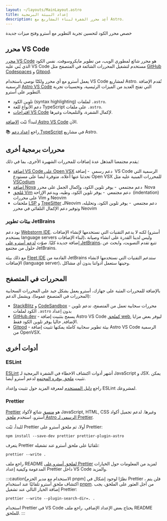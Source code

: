 ```yaml
---
layout: ~/layouts/MainLayout.astro
title: إعداد البيئة البرمجية
description: أعِد محرر الشفرة لبناء المشاريع مع Astro.
---
```




خصص محرر الكود لتحسين تجربة التطوير مع أسترو وفتح ميزات جديدة

## محرر VS Code

[محرر VS Code](https://code.visualstudio.com/) هو محرر شائع لمطوري الويب، من تطوير مايكروسوفت. نفس الكود الذي بُني عليه VS Code مستخدم لتشغيل المحررات الشائعة في المتصفح مثل [GitHub Codespaces](https://github.com/features/codespaces) و [Gitpod](https://gitpod.io/).

يعمل أسترو مع أي محرر ولكنّا نوصي باستخدام VS Code لمشاريع Astro. نُقدم الإضافة الرسمية [Astro VS Code](https://marketplace.visualstudio.com/items?itemName=astro-build.astro-vscode) التي تفتح العديد من الميزات الرئيسية، وتحسينات تجربة التطوير على أسترو.

- تلوين الكود (syntax highlighting) لملفات `.astro`.
- دعم الأنواع للغة TypeScript على ملفات `.astro`.
- [اقتراحات VS Code](https://code.visualstudio.com/docs/editor/intellisense) لإكمال الشفرة، والتلميحات وغيرها.

لنبدأ! ثبّت [الإضافة Astro VS Code](https://marketplace.visualstudio.com/items?itemName=astro-build.astro-vscode) الآن.

📚 راجع [اعداد دعم TypeScript](/ar/guides/typescript/) في مشاريع Astro.

## محررات برمجية أخرى

يقدم مجتمعنا المذهل عدة إضافات للمحررات الشهيرة الأخرى، بما في ذلك:

- [إضافة VS Code على Open VSX](https://open-vsx.org/extension/astro-build/astro-vscode) <span style="margin: 0.25em;"><Badge variant="accent">دعم رسمي</Badge></span> - إضافة VS Code الرسمية التي تحدثنا عنها أعلاه، متوفرة أيضا على مستودع Open VSX للمحررات المبنية عليه مثل [VSCodium](https://vscodium.com/)
- [إضافة Nova](https://extensions.panic.com/extensions/sciencefidelity/sciencefidelity.astro/) <span style="margin: 0.25em;"><Badge variant="neutral">دعم مجتمعي</Badge></span> - يوفر تلوين الكود، وإكمال الجمل على محرر Nova
- [مُلحق Vim](https://github.com/wuelnerdotexe/vim-astro) <span style="margin: 0.25em;"><Badge variant="neutral">دعم مجتمعي</Badge></span> - يوفر تلوين الكود، وطيه، ويدعم الإزاحة (indentation) على محررات Vim و Neovim
- ملحقات [LSP](https://github.com/neovim/nvim-lspconfig/blob/master/doc/server_configurations.md#astro) و [TreeSitter](https://github.com/virchau13/tree-sitter-astro) لـNeovim <span style="margin: 0.25em;"><Badge variant="neutral">دعم مجتمعي</Badge></span> - يوفر تلوين الكود، وتحليله، وتوفير دعم الإكمال التلقائي في محرر Neovim

### بيئات تطوير JetBrains

نود دعم [Webstorm IDE](https://www.jetbrains.com/webstorm/). لكنه لا يدعم التقنيات التي نستخدمها لإنشاء الإضافات (أسترو يستخدم language servers لبناء الإضافات)، وليس لدينا القدرة على انشاء وصيانة إضافة جديدة كليًا. صوّت [لدعم أسترو على JetBrains](https://youtrack.jetbrains.com/issue/WEB-52015/Astro-Language-Support)، تتبع تقدم التصويت، وابحث عن حلول من مجتمع JetBrains. 

مع ذلك بيئة [Fleet IDE](https://www.jetbrains.com/fleet/) القادمة من JetBrains _ستدعم_ التقنيات التي نستخدمها لانشاء الإضافات (language server)، وحينها ستعمل أدواتنا بدون أي مشاكل.

## المحررات في المتصفح

بالإضافة للمحررات المثبة على جهازك، أسترو يعمل بشكل جيد على المحررات السحابية (المحررات في المتصفح عموما)، ويشمل الدعم:

- [StackBlitz](https://stackblitz.com/) و [CodeSandbox](https://codesandbox.io/) - محررات سحابية تعمل من المتصفح، تدعم تلوين الكود لملفات `.astro` بدون اِعداد
- [GitHub.dev](https://github.dev/) - يسمح بتثبيت إضافة Astro VS Code [كملحق web](https://code.visualstudio.com/api/extension-guides/web-extensions), ليوفر بعض مزايا الإضافة, حاليا يوفر تلوين الكود فقط.
- [Gitpod](https://gitpod.io/) - بيئة تطوير سحابية كاملة يمكنها تثبيت إضافة Astro VS Code الرسمية من OpenVSX.

## أدوات أخرى

### ESLint

[ESLint](https://eslint.org/) أشهر أدوات اكتشاف الاخطاء في الشفرة البرمجية لـ JavaScript و JSX. يمكن تثبيت [ملحق يوفره المجتمع](https://github.com/ota-meshi/eslint-plugin-astro) لدعم أسترو أيضا.

راجع [دليل المستخدم](https://ota-meshi.github.io/eslint-plugin-astro/user-guide/) لمعرفة المزيد حول تثبيت وإعداد ESLint لمشروعك.

### Prettier

[Prettier](https://prettier.io/) هو [منسق](https://ar.wikipedia.org/wiki/برتي_برنت) شائع لأكواد JavaScript, HTML, CSS وغيرها. لدعم تجميل أكواد أسترو، استخدم [ملحق Astro الرسمي لـ Prettier](https://github.com/withastro/prettier-plugin-astro).

للبدأ، ثبّت Prettier أولا، ثم ملحق أسترو على Prettier:

```shell
npm install --save-dev prettier prettier-plugin-astro
```

يتعرف Prettier تلقائيا على ملحق أسترو عند تشغيله:

```shell
prettier --write .
```

راجع ملف README [لملحق أسترو على Prettier](https://github.com/withastro/prettier-plugin-astro/blob/main/README.md) لمزيد من المعلومات حول الخيارات المدعومة وكيفية إعداد Prettier داخل VS Code والمزيد.

:::caution[الاستخدام مع مدير الحزم pnpm]
نظرًا لوجود إشكال في Prettier ، فلن يتم اكتشاف ملحق أسترو تلقائيًا عند استخدام [pnpm](https://pnpm.io/). من أجل العثور على الملحق، يجب إضافة الخيار التالي عند تشغيل Prettier:

```shell
prettier --write --plugin-search-dir=. .
```

استخدام Prettier في VS Code يحتاج بعض الإعداد الإضافي. راجع ملف README للملحق.
:::

